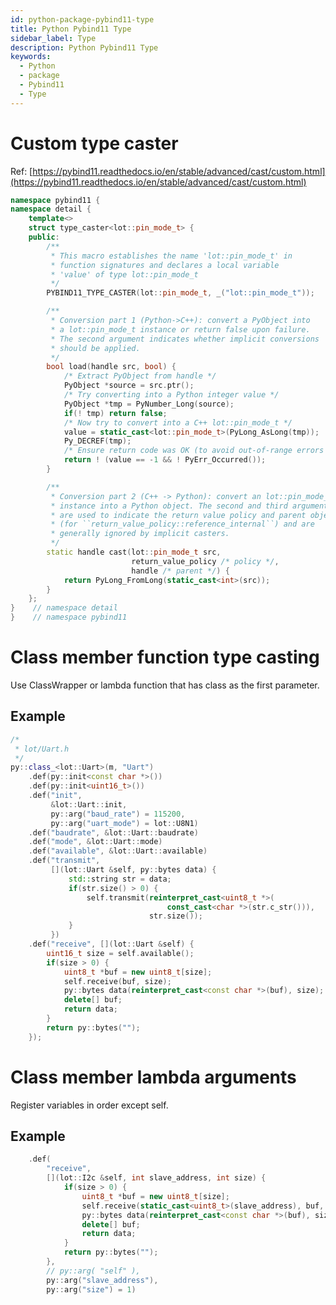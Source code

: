 ```yaml
---
id: python-package-pybind11-type
title: Python Pybind11 Type
sidebar_label: Type
description: Python Pybind11 Type
keywords:
  - Python
  - package
  - Pybind11
  - Type
---
```


# Custom type caster

Ref: [https://pybind11.readthedocs.io/en/stable/advanced/cast/custom.html](https://pybind11.readthedocs.io/en/stable/advanced/cast/custom.html)

```cpp
namespace pybind11 {
namespace detail {
    template<>
    struct type_caster<lot::pin_mode_t> {
    public:
        /**
         * This macro establishes the name 'lot::pin_mode_t' in
         * function signatures and declares a local variable
         * 'value' of type lot::pin_mode_t
         */
        PYBIND11_TYPE_CASTER(lot::pin_mode_t, _("lot::pin_mode_t"));

        /**
         * Conversion part 1 (Python->C++): convert a PyObject into
         * a lot::pin_mode_t instance or return false upon failure.
         * The second argument indicates whether implicit conversions
         * should be applied.
         */
        bool load(handle src, bool) {
            /* Extract PyObject from handle */
            PyObject *source = src.ptr();
            /* Try converting into a Python integer value */
            PyObject *tmp = PyNumber_Long(source);
            if(! tmp) return false;
            /* Now try to convert into a C++ lot::pin_mode_t */
            value = static_cast<lot::pin_mode_t>(PyLong_AsLong(tmp));
            Py_DECREF(tmp);
            /* Ensure return code was OK (to avoid out-of-range errors etc) */
            return ! (value == -1 && ! PyErr_Occurred());
        }

        /**
         * Conversion part 2 (C++ -> Python): convert an lot::pin_mode_t
         * instance into a Python object. The second and third arguments
         * are used to indicate the return value policy and parent object
         * (for ``return_value_policy::reference_internal``) and are
         * generally ignored by implicit casters.
         */
        static handle cast(lot::pin_mode_t src,
                           return_value_policy /* policy */,
                           handle /* parent */) {
            return PyLong_FromLong(static_cast<int>(src));
        }
    };
}    // namespace detail
}    // namespace pybind11
```

# Class member function type casting

Use ClassWrapper or lambda function that has class as the first parameter.

## Example

```cpp
/*
 * lot/Uart.h
 */
py::class_<lot::Uart>(m, "Uart")
    .def(py::init<const char *>())
    .def(py::init<uint16_t>())
    .def("init",
         &lot::Uart::init,
         py::arg("baud_rate") = 115200,
         py::arg("uart_mode") = lot::U8N1)
    .def("baudrate", &lot::Uart::baudrate)
    .def("mode", &lot::Uart::mode)
    .def("available", &lot::Uart::available)
    .def("transmit",
         [](lot::Uart &self, py::bytes data) {
             std::string str = data;
             if(str.size() > 0) {
                 self.transmit(reinterpret_cast<uint8_t *>(
                                   const_cast<char *>(str.c_str())),
                               str.size());
             }
         })
    .def("receive", [](lot::Uart &self) {
        uint16_t size = self.available();
        if(size > 0) {
            uint8_t *buf = new uint8_t[size];
            self.receive(buf, size);
            py::bytes data(reinterpret_cast<const char *>(buf), size);
            delete[] buf;
            return data;
        }
        return py::bytes("");
    });
```

# Class member lambda arguments

Register variables in order except self.

## Example

```cpp
    .def(
        "receive",
        [](lot::I2c &self, int slave_address, int size) {
            if(size > 0) {
                uint8_t *buf = new uint8_t[size];
                self.receive(static_cast<uint8_t>(slave_address), buf, size);
                py::bytes data(reinterpret_cast<const char *>(buf), size);
                delete[] buf;
                return data;
            }
            return py::bytes("");
        },
        // py::arg( "self" ),
        py::arg("slave_address"),
        py::arg("size") = 1)
```
